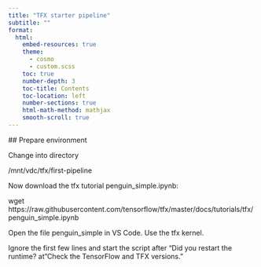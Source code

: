 ```yaml
---
title: "TFX starter pipeline"
subtitle: "" 
format: 
  html: 
    embed-resources: true
    theme: 
      - cosmo 
      - custom.scss 
    toc: true 
    number-depth: 3  
    toc-title: Contents 
    toc-location: left 
    number-sections: true 
    html-math-method: mathjax 
    smooth-scroll: true 
---
```

 

 ## Prepare environment

Change into directory

/mnt/vdc/tfx/first-pipeline

Now download the tfx tutorial penguin_simple.ipynb:

wget https://raw.githubusercontent.com/tensorflow/tfx/master/docs/tutorials/tfx/penguin_simple.ipynb


Open the file penguin_simple in VS Code. Use the tfx kernel.


Ignore the first few lines and start the script after "Did you restart the runtime? at "Check the TensorFlow and TFX versions."


